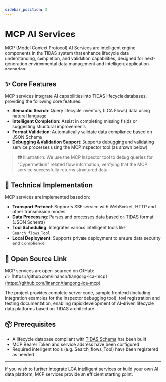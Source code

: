 ```yaml
---
sidebar_position: 3
---
```


# MCP AI Services

MCP (Model Context Protocol) AI Services are intelligent engine components in the TIDAS system that enhance lifecycle data understanding, completion, and validation capabilities, designed for next-generation environmental data management and intelligent application scenarios.

## ✨ Core Features

MCP services integrate AI capabilities into TIDAS lifecycle databases, providing the following core features:

- **Semantic Search**: Query lifecycle inventory (LCA Flows) data using natural language
- **Intelligent Completion**: Assist in completing missing fields or suggesting structural improvements
- **Format Validation**: Automatically validate data compliance based on JSON Schema
- **Debugging & Validation Support**: Supports debugging and validating service processes using the MCP Inspector tool (as shown below)

> 📷 Illustration: We use the MCP Inspector tool to debug queries for "Cypermethrin" related flow information, verifying that the MCP service successfully returns structured data.


<TidasImage filename="MCP-inspector.png" />


## 🧱 Technical Implementation

MCP services are implemented based on:

- **Transport Protocol**: Supports SSE service with WebSocket, HTTP and other transmission modes
- **Data Processing**: Parses and processes data based on TIDAS format (JSON Schema)
- **Tool Scheduling**: Integrates various intelligent tools like `Search_flows_Tool`
- **Local Deployment**: Supports private deployment to ensure data security and compliance

## 🔗 Open Source Link

MCP services are open-sourced on GitHub:  
👉 [https://github.com/linancn/tiangong-lca-mcp](https://github.com/linancn/tiangong-lca-mcp)

The project provides complete server code, sample frontend (including integration examples for the Inspector debugging tool), tool registration and testing documentation, enabling rapid development of AI-driven lifecycle data platforms based on TIDAS architecture.

## 📦 Prerequisites

- A lifecycle database compliant with [TIDAS Schema](/docs/category/tidas-schema) has been built
- MCP Bearer Token and service address have been configured
- Required intelligent tools (e.g. Search_flows_Tool) have been registered as needed

---

If you wish to further integrate LCA intelligent services or build your own AI data platform, MCP services provide an efficient starting point.

